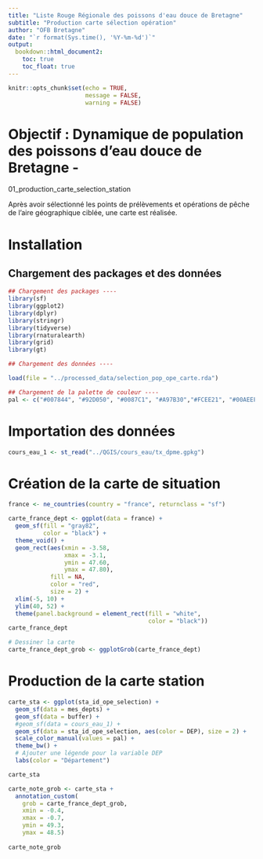 ```yaml
---
title: "Liste Rouge Régionale des poissons d'eau douce de Bretagne"
subtitle: "Production carte sélection opération"
author: "OFB Bretagne"
date: "`r format(Sys.time(), '%Y-%m-%d')`"
output:
  bookdown::html_document2:
    toc: true
    toc_float: true
---
```



```r
knitr::opts_chunk$set(echo = TRUE,
                      message = FALSE,
                      warning = FALSE)
```

# Objectif : Dynamique de population des poissons d'eau douce de Bretagne - 
01_production_carte_selection_station

Après avoir sélectionné les points de prélèvements et opérations de pêche de l'aire géographique ciblée, une carte est réalisée.  


# Installation 

## Chargement des packages et des données 

```r
## Chargement des packages ----
library(sf)
library(ggplot2)
library(dplyr)
library(stringr)
library(tidyverse)
library(rnaturalearth)
library(grid)
library(gt)
```


```r
## Chargement des données ----

load(file = "../processed_data/selection_pop_ope_carte.rda")

## Chargement de la palette de couleur ----
pal <- c("#007844", "#92D050", "#0087C1", "#A97B30","#FCEE21", "#00AEEF", "#1D1D1B", "#B9D9EB")
```


# Importation des données

```r
cours_eau_1 <- st_read("../QGIS/cours_eau/tx_dpme.gpkg")
```


# Création de la carte de situation

```r
france <- ne_countries(country = "france", returnclass = "sf")
```


```r
carte_france_dept <- ggplot(data = france) + 
  geom_sf(fill = "gray82",
          color = "black") +
  theme_void() +
  geom_rect(aes(xmin = -3.58, 
                xmax = -3.1, 
                ymin = 47.60,
                ymax = 47.80), 
            fill = NA, 
            color = "red",
            size = 2) +
  xlim(-5, 10) +
  ylim(40, 52) +
  theme(panel.background = element_rect(fill = "white",
                                        color = "black"))
carte_france_dept

```

```r
# Dessiner la carte
carte_france_dept_grob <- ggplotGrob(carte_france_dept)
```



# Production de la carte station

```r
carte_sta <- ggplot(sta_id_ope_selection) +
  geom_sf(data = mes_depts) +
  geom_sf(data = buffer) +
  #geom_sf(data = cours_eau_1) +
  geom_sf(data = sta_id_ope_selection, aes(color = DEP), size = 2) +
  scale_color_manual(values = pal) +
  theme_bw() +
  # Ajouter une légende pour la variable DEP
  labs(color = "Département")

carte_sta

```



```r
carte_note_grob <- carte_sta +
  annotation_custom(
    grob = carte_france_dept_grob,
    xmin = -0.4,
    xmax = -0.7,
    ymin = 49.3, 
    ymax = 48.5)
  
carte_note_grob
```

